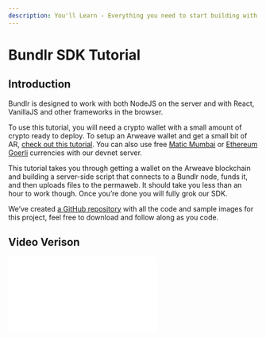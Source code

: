 ```yaml
---
description: You'll Learn - Everything you need to start building with Bundlr + NodeJS
---
```



# Bundlr SDK Tutorial

## Introduction

Bundlr is designed to work with both NodeJS on the server and with React, VanillaJS and other frameworks in the browser.

To use this tutorial, you will need a crypto wallet with a small amount of crypto ready to deploy. To setup an Arweave wallet and get a small bit of AR, [check out this tutorial](./get-arweave-wallet). You can also use free [Matic Mumbai](https://faucet.polygon.technology/) or [Ethereum Goerli](https://goerlifaucet.com/) currencies with our devnet server.

This tutorial takes you through getting a wallet on the Arweave blockchain and building a server-side script that connects to a Bundlr node, funds it, and then uploads files to the permaweb. It should take you less than an hour to work though. Once you’re done you will fully grok our SDK.

We’ve created [a GitHub repository](https://github.com/Bundlr-Network/bundlr-basics) with all the code and sample images for this project, feel free to download and follow along as you code.

## Video Verison

<div
	className="video"
	style={{
		position: "relative",
		paddingBottom: "56.25%" /* 16:9 */,
		paddingTop: 25,
		height: 0,
	}}
>
	<iframe
		style={{
			position: "absolute",
			top: 0,
			left: 0,
			width: "100%",
			height: "100%",
		}}
		src={`https://www.youtube.com/embed/Wxfyd0veaEc`}
		frameBorder="0"
	/>
</div>

## Installing The SDK

These examples use NodeJS, an open-source server environment that allows you to use JavaScript to create applications. If you haven’t done so already, start by installing NodeJS. It’s totally free and [can be found here](https://nodejs.org/). Many coding tutorials require NodeJS so there’s a good chance you have it already installed. If you’re not sure, run

```console
node -v
```

from your command prompt. If you get a version number like "v16.14.0" back, you’re good to go. Otherwise, run the installer.

Next, create a new directory and cd into it.

```console
mkdir bundlr-basics
cd bundlr-basics
```

And then install the SDK.
using npm:

```console
npm install @bundlr-network/client
```

or using yarn:

```console
yarn add @bundlr-network/client
```

When you use npm or yarn to install the SDK, it will create a file titled `package.json` in your root directory. Open up that file and add `"type" : "module"` to the beginning, allowing you to use ES6 module imports.

A final version of the package.json is as follows

```json
{
	"type": "module",
	"dependencies": {
		"@bundlr-network/client": "^0.9.0"
	}
}
```

Finally, run the following in your command prompt to create a new JavaScript file, then fire up your code editor of choice. All of the code you write will go into this file, and remember if you get lost you can see [a completed version in GitHub](https://github.com/Bundlr-Network/bundlr-basics/blob/master/bundlr-basics.js).

```console
touch bundlr-basics.js
```

## Connecting To A Node

First up is importing your private key and using it to securely connect to a Bundlr node.

If you followed along with the [previous tutorial](./01-get-an-arweave-wallet.md) and created an Arweave wallet, take the json file you downloaded and drag it to this project directory. If you’re using a wallet from another blockchain, you will need that wallet’s private key. Regardless of the wallet you use, be very careful with the private key. Make sure not to show it to anyone, and not to upload it to GitHub.

The following code imports the Bundlr SDK, loads your private key, connects to a Bundlr node, and then prints your wallet’s address.

```js
import Bundlr from "@bundlr-network/client";
import fs from "fs";

// Change this line to match the name of the private key file
// you downloaded from https://faucet.arweave.net/.
// Physically move your key file from the download directory to the
// project directory that holds this JS file.
const privateKey = "";

const jwk = JSON.parse(fs.readFileSync(privateKey).toString());

const bundlr = new Bundlr("http://node1.bundlr.network", "arweave", jwk);

// Print your wallet address
console.log(`wallet address = ${bundlr.address}`);
```

Paste the above code into the `bundlr-basics.js` file you created and then run it by typing `node bundlr-basics.js` in your command line. If it successfully prints your wallet address, you’re good to go.

## Get Funded Balance

When you fund a node, you fund that one specific node. Your balance exists there and there only, not on other nodes. At present there are two nodes (http://node1.bundlr.network and http://node2.bundlr.network), you are welcome to use either one.

Regardless of which node you use, your data will still be stored on the same Arweave blockchain.

The function `bundlr.getLoadedBalance()` returns your wallet’s balance on that node in atomic units. You can convert that into an easy to read format using `bundlr.utils.fromAtomic(atomicBalance)`.

<Callout type="info" emoji="ℹ️">
	Atomic units refer to the smallest possible unit of a given currency. In Ethereum, atomic units are called Wei, and
	they represent the smallest unit of Ether. Similar to how 1 dollar can be broken down into 100 cents, 1 Ether can be
	broken down into 10^18 Wei. In Solana, atomic units are called Lamports, 1 SOL can be broken down into 10^9
	Lamports.
</Callout>

```js
// Get loaded balance in atomic units
const atomicBalance = await bundlr.getLoadedBalance();
console.log(`node balance (atomic units) = ${atomicBalance}`);

// Convert balance to an easier to read format
const convertedBalance = bundlr.utils.fromAtomic(atomicBalance);
console.log(`node balance (converted) = ${convertedBalance}`);
```

Again, return to your command line and run the code again by typing `node bundlr-basics.js`. As you have yet to fund a node, the results should show a balance of 0.

## Getting Upload Price

The 0.02 AR you received for free in the [previous tutorial](01-get-an-arweave-wallet.md) will go pretty far. This next code block shows how to check the price to upload 1 megabyte of data. The function `bundlr.getPrice(numBytes)` returns the price in atomic units to upload the specified number of bytes. Since 1 megabyte is 1048576 bytes, we check that number. As with before, we convert the result from atomic units to make it easier to understand.

At the time these docs were written, it costs $0.000339323387 USD to upload 1 Megabyte of data.

```js
// Check the price to upload 1MG of data
// The function accepts a number of bytes, so to check the price of
// 1MG, you'll need to check the price of 1,048,576 bytes.
const dataSizeToCheck = 1048576;
const price1MGAtomic = await bundlr.getPrice(dataSizeToCheck);

// To ensure accuracy when performing mathematical operations
// on fractional numbers in JavaScript, it is common to use atomic units.
// This is a way to represent a floating point (decimal) number using non-decimal notation.
// Once we have the value in atomic units, we can convert it into something easier to read.
const price1MGConverted = bundlr.utils.fromAtomic(price1MGAtomic);
console.log(`Uploading 1MG to Bundlr costs $${price1MGConverted}`);
```

A common use-case is to check the cost to upload a file based on its size.

```js
import Bundlr from "@bundlr-network/client";
import { statSync } from "fs";

const bundlr = new Bundlr("https://node1.bundlr.network", "solana", myPrivateKey);
await bundlr.ready();

const pathToFile = "./llama.png";
const { size } = statSync(pathToFile);
const price = await bundlr.getPrice(size);
```

## Funding A Node

This next code block funds the node with enough to cover a full megabyte of data. In your projects, you’re welcome to fund once for all files that will be uploaded or do lazy funding where you only fund enough for each file as needed.

The choice as to which funding technique to use depends both on your project and the currency you’re using. When funding with AR, it can take upwards of 40 minutes before the balance shows up. MATIC and SOL generally post much faster, usually < 10s.

Assuming you’re following along using the free AR you got for setting up your wallet, you may need to take a break after funding. Go grab some tea, take a walk, and stretch your legs, when you come back your balance will have posted.

You’ll know the balance has been posted when the code you wrote earlier in "Get balance" returns a number greater than 0.

```js
// Fund the node, give it enough so you can upload a full MG
try {
	// response = {
	//  id, // the txID of the fund transfer
	//  quantity, // how much is being transferred
	//  reward, // the amount taken by the network as a fee
	//  target, // the address the funds were sent to
	// };
	const response = await bundlr.fund(price1MGAtomic);
	console.log(`Funding successful txID=${response.id} amount funded=${response.quantity}`);
} catch (e) {
	console.log("Error funding node ", e);
}
```

You can also lazy-fund a node where you check the cost to upload each file first and then only transfer the exact cost for that file. This works best with currencies like MATIC, ETH and SOL whose balances post (almost) instantly.

```js
import Bundlr from "@bundlr-network/client";
import * as fs from "fs";

const bundlr = new Bundlr.default("https://node1.bundlr.network", "matic", myPrivateKey);

const pathToFile = "./llama.png";
const { size } = await fs.promises.stat(pathToFile);
const price = await bundlr.getPrice(size);
await bundlr.fund(price);

const { id } = await bundlr.uploadFile(pathToFile);
console.log(`${pathToFile} --> Uploaded to https://arweave.net/${id}`);
```

## Withdrawing Funds

Funds deposited into a node can be easily withdrawn at any time. The function `bundlr.withdrawBalance(amountInAtomicUnits)` accepts an amount (in atomic units) to withdraw and returns a response object that includes transaction id, requested amount, network fees and final cost.

In the code below, we check our funded balance and then withdraw it all.

```js
try {
	// 400 - something went wrong
	// response.data  = "Not enough balance for requested withdrawal"

	// 200 - Ok
	// response.data = {
	//     requested, // the requested amount,
	//     fee,       // the reward required by the network (network fee)
	//     final,     // total cost to your account (requested + fee)
	//     tx_id,     // the ID of the withdrawal transaction
	// }
	// 1. Get current balance
	const curBalance = await bundlr.getLoadedBalance();
	// 2. Withdraw all
	const response = await bundlr.withdrawBalance(curBalance);

	console.log(`Funds withdrawn txID=${response.data.tx_id} amount requested=${response.data.requested}`);
} catch (e) {
	console.log("Error funding node ", e);
}
```

## Uploading Data

If it can be reduced to 1s and 0s, you can upload it via Bundlr to Arweave. The function `bundlr.upload(data)` uploads any data passed to it. Use this for projects like blockchain games where you might need to store data about a player’s character stats on the blockchain.

```js
// Upload data
// If it can be reduced to 1s and 0s, you can store it via Bundlr.
const dataToUpload = "Hello world ... where the llamas at?";
try {
	const response = await bundlr.upload(dataToUpload); // Returns an axios response
	console.log(`Data uploaded ==> https://arweave.net/${response.id}`);
} catch (e) {
	console.log("Error uploading file ", e);
}
```

## Uploading A File

If you’re following along with [the GitHub repository](https://github.com/Bundlr-Network/bundlr-basics/blob/master/scripts/bundlr-basics.js), you may have noticed a file called `large_llama.png`. This next code block shows how to upload that file to the Arweve permaweb using Bundlr. You are welcome to swap out this file for anything else you may want to upload, but remember the permaweb is permanent. Once uploaded, you can’t delete it. Be very careful to not upload anything private or personal.

Upload a file using the function `bundlr.uploadFile(pathToFile+fileName)`, this returns a Promise that once resolved contains the transaction ID used when uploading. That transaction ID then combines with `https://arweave.net/` to create a perma-URL pointing to your file.

You can check out my llama here https://arweave.net/CO9EpX0lekJEfXUOeXncUmMuG8eEp5WJHXl9U9yZUYA

```js
// Upload a file
// Practice uploading with this lovely llama, or use any file you own.
// You've got 1MG of data paid for, so choose whatever you want.
// BUT ... REMEMBER ... You CAN'T DELETE THE FILE ONCE UPLOADED, SO BE CAREFUL! :)
const fileToUpload = "large_llama.png";
try {
	const response = await bundlr.uploadFile("./" + fileToUpload); // Returns an axios response
	console.log(`File uploaded ==> https://arweave.net/${response.id}`);
} catch (e) {
	console.log("Error uploading file ", e);
}
```

## Uploading A Folder

In addition to uploading arbitrary data and single files, you can batch upload an entire folder of files all at once. This is perfect for NFT projects that might want to upload thousands of files in one go. The function `bundlr.uploadFolder(pathToFolder+folderName)` accepts a path to a folder and then uploads all files in that folder.

While previous functions returned an URL pointing directly to a file, `bundlr.uploadFolder(pathToFolder+folderName)` returns a manifest ID you can use to determine the URL of the files.

Again using the sample files in GitHub, the code below uploads five additional llama pictures all contained in the folder titled "llama_folder". The images are named sequentially 1.png to 5.png.

:::note
It is NOT necessary to follow any specific naming convention for your files, feel free to name them as you wish.
:::

```js
// Upload an entire folder
// More llamas for you to upload ... or change to your own files
// Upload some NFTs, your vacation photos or your band's latest album.
const folderToUpload = "llama_folder";
try {
	const response = await bundlr.uploadFolder("./" + folderToUpload, {
		indexFile: "", // optional index file (file the user will load when accessing the manifest)
		batchSize: 50, //number of items to upload at once
		keepDeleted: false, // whether to keep now deleted items from previous uploads
	}); //returns the manifest ID

	console.log(`Files uploaded ==> Manifest Id = ${response.id}`);
} catch (e) {
	console.log("Error uploading file ", e);
}
```

After running code, it returns output similar to (your manifest ID will differ):

```
Files uploaded ==> Manifest Id = B5lWpjakdcVtyHNHhXwvc1RBEgENfD_8YA7ANKofwSw
```

To generate links to each of your images you have two options.

1. Append the original file name to the end of the link. Meaning the link to the first image (1.png) would become: `https://arweave.net/B5lWpjakdcVtyHNHhXwvc1RBEgENfD_8YA7ANKofwSw/1.png`. (https://arweave.net/manifest-id/original-file-name)
2. Access the files using their direct URLs.
   After a successful folder upload, two files are written to your local project directory `llama_folder-manifest.csv` and `llama_folder-manifest.json`. Both files contain the same data, here’s my llama_folder-manifest.json.

![llama-folder](/img/code-assets/llama-folder-manifest.png)

Both of these files contain a list of the files uploaded and their unique transaction ID. Again returning back to my first file `1.png`, it can be accessed directly via https://arweave.net/x9v9NpQCAacTadzLJJ6H1vNttoy03rcBgJwbLGitNzQ

The `bundlr.uploadFolder()` function takes one required parameter pointing to the folder to be uploaded along with three optional parameters.

1. indexFile: The name of an index file also included in the folder you upload. If provided, this index file will load when a user requests `https://arweave.net/manifest-id`
2. batchSize: The number of files to upload at once.
3. keepDeleted: Whether to keep now deleted items from previous uploads. When you upload a folder, the files names are indexed and saved. If you then re-upload that same folder, Bundlr will only upload new files added since the previous upload. This helps prevent uploading the same files over and over. In the case where you delete files from your source directory, this flag tells Bundlr whether to keep those deleted files in the index or remove them.

## Conclusion

Cool, cool, cool. Great job making it this far. If you want to challenge yourself and take this code a bit further, there are lots of small projects you could build on top. Things like:

1. A command-line journal: Write from terminal and save your thoughts to the permaweb.
2. Vacation photo archive: Pick your best trip photos, create an index page, upload the entire folder and share with your friends and family.
3. Kids’ sports memories: Move your favorite sports moments from your crowded phone to a home on the permaweb that your kids can view and enjoy forever. Upload from the command line and then build a simple UI to track them.

And most importantly, make sure to share what you build.

We can’t wait to see it! LFB (Let’s F\*\*\*ing Bundle!)

